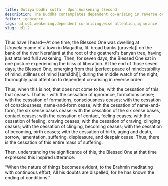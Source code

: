 ```yaml
---
title: Dutiya bodhi sutta - Upon Awakening (Second)
description: The Buddha contemplates dependent co-arising in reverse order just after his awakening.
fetter: ignorance
tags: ud,ud1,awakening,dependent co-arising,wise attention,ignorance
slug: ud1.2
---
```


Thus have I heard—At one time, the Blessed One was dwelling at |Uruvelā::name of a town in Magadha, lit. broad banks [uruvelā]| on the bank of the river Nerañjarā at the root of the goatherd's banyan tree, having just attained full awakening. Then, for seven days, the Blessed One sat in one posture experiencing the bliss of liberation. At the end of those seven days, the Blessed One, emerging from that |perfect peace of mind::stability of mind, stillness of mind [samādhi]|, during the middle watch of the night, thoroughly paid attention to dependent co-arising in reverse order:

Thus, when this is not, that does not come to be; with the cessation of this, that ceases. That is - with the cessation of ignorance, formations cease; with the cessation of formations, consciousness ceases; with the cessation of consciousness, name-and-form cease; with the cessation of name-and-form, the six sense bases cease; with the cessation of the six sense bases, contact ceases; with the cessation of contact, feeling ceases; with the cessation of feeling, craving ceases; with the cessation of craving, clinging ceases; with the cessation of clinging, becoming ceases; with the cessation of becoming, birth ceases; with the cessation of birth, aging and death, sorrow, lamentation, suffering, displeasure, and despair cease. Thus, there is the cessation of this entire mass of suffering.

Then, understanding the significance of this, the Blessed One at that time expressed this inspired utterance:

“When the nature of things becomes evident,
to the Brahmin meditating with continuous effort;
All his doubts are dispelled,
for he has known the ending of conditions.”